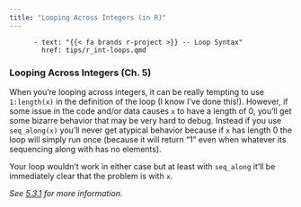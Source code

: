 ```yaml
---
title: "Looping Across Integers (in R)"
---
```


          - text: "{{< fa brands r-project >}} -- Loop Syntax"
            href: tips/r_int-loops.qmd

### Looping Across Integers (Ch. 5)

When you're looping across integers, it can be really tempting to use `1:length(x)` in the definition of the loop (I know I've done this!). However, if some issue in the code and/or data causes `x` to have a length of 0, you'll get some bizarre behavior that may be very hard to debug. Instead if you use `seq_along(x)` you'll never get atypical behavior because if `x` has length 0 the loop will simply run once (because it will return "1" even when whatever its sequencing along with has no elements).

Your loop wouldn't work in either case but at least with `seq_along` it'll be immediately clear that the problem is with `x`.

_See [5.3.1](https://adv-r.hadley.nz/control-flow.html#common-pitfalls) for more information._

